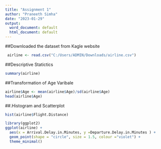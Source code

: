 ---
title: "Assignment 1"
author: "Praneeth Simha"
date: "2023-01-29"
output:
  word_document: default
  html_document: default
---
##Downloaded the dataset from Kagle website 
```{r}
 airline <- read.csv("C:/Users/ADMIN/Downloads/airline.csv")
```

##Descriptive Statictics 
```{r}
summary(airline)
```

##Transformation of Age Varibale
```{r}
airline$Age <- mean(airline$Age)/sd(airline$Age)
head(airline$Age)
```


##.Histogram and Scatterplot
```{r}
hist(airline$Flight.Distance)
```

```{r}
library(ggplot2)
ggplot(airline) +
  aes(x = Arrival.Delay.in.Minutes, y =Departure.Delay.in.Minutes ) +
  geom_point(shape = "circle", size = 1.5, colour ="violet") +
  theme_minimal()

```
